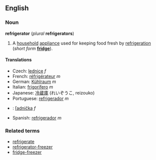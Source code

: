 ==English==
===Noun===
'''refrigerator''' (''plural'' '''refrigerators''')

#A [[household]] [[appliance]] used for keeping food fresh by [[refrigeration]] (''short form'' '''[[fridge]]''').

====Translations====
*Czech: [[lednice]] ''f''
*French: [[réfrigérateur]] ''m''
*German: [[Kühlraum]] ''m''
*Italian: [[frigorifero]] ''m''
*Japanese: [[冷蔵庫]] (れいぞうこ, reizouko)
*Portuguese: [[refrigerador]] ''m''
*{{sk}}: [[ľadnička]] ''f''
*Spanish: [[refrigerador]] ''m''

===Related terms===
*[[refrigerate]]
*[[refrigerator-freezer]]
*[[fridge-freezer]]